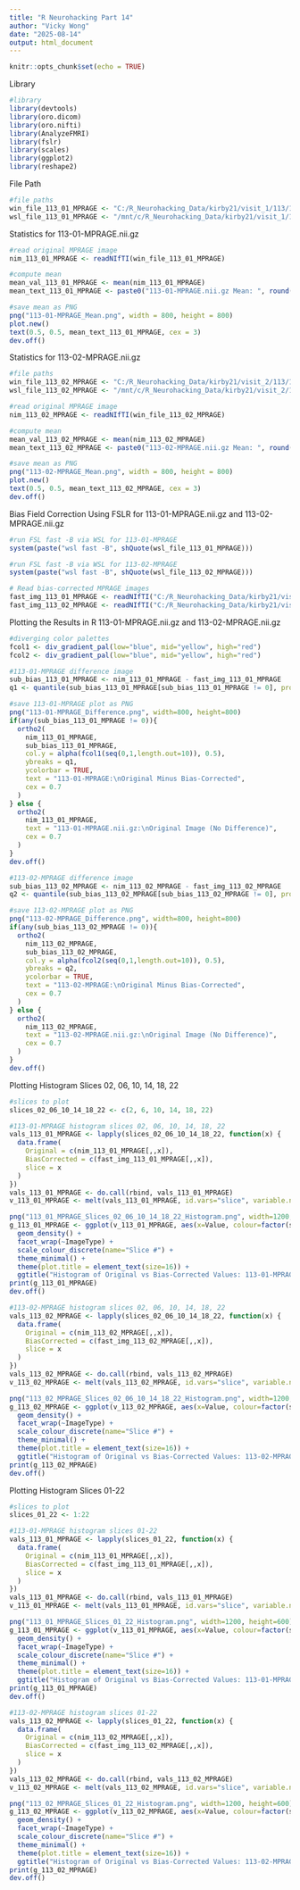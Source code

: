 ```yaml
---
title: "R Neurohacking Part 14"
author: "Vicky Wong"
date: "2025-08-14"
output: html_document
---
```


```r
knitr::opts_chunk$set(echo = TRUE)
```

Library

```r
#library
library(devtools)
library(oro.dicom)
library(oro.nifti)
library(AnalyzeFMRI)
library(fslr)
library(scales)
library(ggplot2)
library(reshape2)
```

File Path

```r
#file paths
win_file_113_01_MPRAGE <- "C:/R_Neurohacking_Data/kirby21/visit_1/113/113-01-MPRAGE.nii.gz"
wsl_file_113_01_MPRAGE <- "/mnt/c/R_Neurohacking_Data/kirby21/visit_1/113/113-01-MPRAGE.nii.gz"
```

Statistics for 113-01-MPRAGE.nii.gz

```r
#read original MPRAGE image
nim_113_01_MPRAGE <- readNIfTI(win_file_113_01_MPRAGE)

#compute mean
mean_val_113_01_MPRAGE <- mean(nim_113_01_MPRAGE)
mean_text_113_01_MPRAGE <- paste0("113-01-MPRAGE.nii.gz Mean: ", round(mean_val_113_01_MPRAGE, 2))

#save mean as PNG
png("113-01-MPRAGE_Mean.png", width = 800, height = 800)
plot.new()
text(0.5, 0.5, mean_text_113_01_MPRAGE, cex = 3)
dev.off()
```

Statistics for 113-02-MPRAGE.nii.gz

```r
#file paths
win_file_113_02_MPRAGE <- "C:/R_Neurohacking_Data/kirby21/visit_2/113/113-02-MPRAGE.nii.gz"
wsl_file_113_02_MPRAGE <- "/mnt/c/R_Neurohacking_Data/kirby21/visit_2/113/113-02-MPRAGE.nii.gz"

#read original MPRAGE image
nim_113_02_MPRAGE <- readNIfTI(win_file_113_02_MPRAGE)

#compute mean
mean_val_113_02_MPRAGE <- mean(nim_113_02_MPRAGE)
mean_text_113_02_MPRAGE <- paste0("113-02-MPRAGE.nii.gz Mean: ", round(mean_val_113_02_MPRAGE, 2))

#save mean as PNG
png("113-02-MPRAGE_Mean.png", width = 800, height = 800)
plot.new()
text(0.5, 0.5, mean_text_113_02_MPRAGE, cex = 3)
dev.off()
```

Bias Field Correction Using FSLR for 113-01-MPRAGE.nii.gz and 113-02-MPRAGE.nii.gz

```r
#run FSL fast -B via WSL for 113-01-MPRAGE
system(paste("wsl fast -B", shQuote(wsl_file_113_01_MPRAGE)))

#run FSL fast -B via WSL for 113-02-MPRAGE
system(paste("wsl fast -B", shQuote(wsl_file_113_02_MPRAGE)))

# Read bias-corrected MPRAGE images
fast_img_113_01_MPRAGE <- readNIfTI("C:/R_Neurohacking_Data/kirby21/visit_1/113/113-01-MPRAGE.nii.gz")
fast_img_113_02_MPRAGE <- readNIfTI("C:/R_Neurohacking_Data/kirby21/visit_2/113/113-02-MPRAGE.nii.gz")
```

Plotting the Results in R 113-01-MPRAGE.nii.gz and 113-02-MPRAGE.nii.gz

```r
#diverging color palettes
fcol1 <- div_gradient_pal(low="blue", mid="yellow", high="red")
fcol2 <- div_gradient_pal(low="blue", mid="yellow", high="red")

#113-01-MPRAGE difference image
sub_bias_113_01_MPRAGE <- nim_113_01_MPRAGE - fast_img_113_01_MPRAGE
q1 <- quantile(sub_bias_113_01_MPRAGE[sub_bias_113_01_MPRAGE != 0], probs = seq(0,1,by=0.1))

#save 113-01-MPRAGE plot as PNG
png("113-01-MPRAGE_Difference.png", width=800, height=800)
if(any(sub_bias_113_01_MPRAGE != 0)){
  ortho2(
    nim_113_01_MPRAGE,
    sub_bias_113_01_MPRAGE,
    col.y = alpha(fcol1(seq(0,1,length.out=10)), 0.5),
    ybreaks = q1,
    ycolorbar = TRUE,
    text = "113-01-MPRAGE:\nOriginal Minus Bias-Corrected",
    cex = 0.7
  )
} else {
  ortho2(
    nim_113_01_MPRAGE,
    text = "113-01-MPRAGE.nii.gz:\nOriginal Image (No Difference)",
    cex = 0.7
  )
}
dev.off()

#113-02-MPRAGE difference image
sub_bias_113_02_MPRAGE <- nim_113_02_MPRAGE - fast_img_113_02_MPRAGE
q2 <- quantile(sub_bias_113_02_MPRAGE[sub_bias_113_02_MPRAGE != 0], probs = seq(0,1,by=0.1))

#save 113-02-MPRAGE plot as PNG
png("113-02-MPRAGE_Difference.png", width=800, height=800)
if(any(sub_bias_113_02_MPRAGE != 0)){
  ortho2(
    nim_113_02_MPRAGE,
    sub_bias_113_02_MPRAGE,
    col.y = alpha(fcol2(seq(0,1,length.out=10)), 0.5),
    ybreaks = q2,
    ycolorbar = TRUE,
    text = "113-02-MPRAGE:\nOriginal Minus Bias-Corrected",
    cex = 0.7
  )
} else {
  ortho2(
    nim_113_02_MPRAGE,
    text = "113-02-MPRAGE.nii.gz:\nOriginal Image (No Difference)",
    cex = 0.7
  )
}
dev.off()
```

Plotting Histogram Slices 02, 06, 10, 14, 18, 22

```r
#slices to plot
slices_02_06_10_14_18_22 <- c(2, 6, 10, 14, 18, 22)

#113-01-MPRAGE histogram slices 02, 06, 10, 14, 18, 22
vals_113_01_MPRAGE <- lapply(slices_02_06_10_14_18_22, function(x) {
  data.frame(
    Original = c(nim_113_01_MPRAGE[,,x]),
    BiasCorrected = c(fast_img_113_01_MPRAGE[,,x]),
    slice = x
  )
})
vals_113_01_MPRAGE <- do.call(rbind, vals_113_01_MPRAGE)
v_113_01_MPRAGE <- melt(vals_113_01_MPRAGE, id.vars="slice", variable.name="ImageType", value.name="Value")

png("113_01_MPRAGE_Slices_02_06_10_14_18_22_Histogram.png", width=1200, height=600)
g_113_01_MPRAGE <- ggplot(v_113_01_MPRAGE, aes(x=Value, colour=factor(slice))) +
  geom_density() +
  facet_wrap(~ImageType) +
  scale_colour_discrete(name="Slice #") +
  theme_minimal() +
  theme(plot.title = element_text(size=16)) +
  ggtitle("Histogram of Original vs Bias-Corrected Values: 113-01-MPRAGE.nii.gz (Slices 02, 06, 10, 14, 18, 22)")
print(g_113_01_MPRAGE)
dev.off()

#113-02-MPRAGE histogram slices 02, 06, 10, 14, 18, 22
vals_113_02_MPRAGE <- lapply(slices_02_06_10_14_18_22, function(x) {
  data.frame(
    Original = c(nim_113_02_MPRAGE[,,x]),
    BiasCorrected = c(fast_img_113_02_MPRAGE[,,x]),
    slice = x
  )
})
vals_113_02_MPRAGE <- do.call(rbind, vals_113_02_MPRAGE)
v_113_02_MPRAGE <- melt(vals_113_02_MPRAGE, id.vars="slice", variable.name="ImageType", value.name="Value")

png("113_02_MPRAGE_Slices_02_06_10_14_18_22_Histogram.png", width=1200, height=600)
g_113_02_MPRAGE <- ggplot(v_113_02_MPRAGE, aes(x=Value, colour=factor(slice))) +
  geom_density() +
  facet_wrap(~ImageType) +
  scale_colour_discrete(name="Slice #") +
  theme_minimal() +
  theme(plot.title = element_text(size=16)) +
  ggtitle("Histogram of Original vs Bias-Corrected Values: 113-02-MPRAGE.nii.gz (Slices 02, 06, 10, 14, 18, 22)")
print(g_113_02_MPRAGE)
dev.off()
```

Plotting Histogram Slices 01-22

```r
#slices to plot
slices_01_22 <- 1:22

#113-01-MPRAGE histogram slices 01-22
vals_113_01_MPRAGE <- lapply(slices_01_22, function(x) {
  data.frame(
    Original = c(nim_113_01_MPRAGE[,,x]),
    BiasCorrected = c(fast_img_113_01_MPRAGE[,,x]),
    slice = x
  )
})
vals_113_01_MPRAGE <- do.call(rbind, vals_113_01_MPRAGE)
v_113_01_MPRAGE <- melt(vals_113_01_MPRAGE, id.vars="slice", variable.name="ImageType", value.name="Value")

png("113_01_MPRAGE_Slices_01_22_Histogram.png", width=1200, height=600)
g_113_01_MPRAGE <- ggplot(v_113_01_MPRAGE, aes(x=Value, colour=factor(slice))) +
  geom_density() +
  facet_wrap(~ImageType) +
  scale_colour_discrete(name="Slice #") +
  theme_minimal() +
  theme(plot.title = element_text(size=16)) +
  ggtitle("Histogram of Original vs Bias-Corrected Values: 113-01-MPRAGE.nii.gz (Slices 01-22)")
print(g_113_01_MPRAGE)
dev.off()

#113-02-MPRAGE histogram slices 01-22
vals_113_02_MPRAGE <- lapply(slices_01_22, function(x) {
  data.frame(
    Original = c(nim_113_02_MPRAGE[,,x]),
    BiasCorrected = c(fast_img_113_02_MPRAGE[,,x]),
    slice = x
  )
})
vals_113_02_MPRAGE <- do.call(rbind, vals_113_02_MPRAGE)
v_113_02_MPRAGE <- melt(vals_113_02_MPRAGE, id.vars="slice", variable.name="ImageType", value.name="Value")

png("113_02_MPRAGE_Slices_01_22_Histogram.png", width=1200, height=600)
g_113_02_MPRAGE <- ggplot(v_113_02_MPRAGE, aes(x=Value, colour=factor(slice))) +
  geom_density() +
  facet_wrap(~ImageType) +
  scale_colour_discrete(name="Slice #") +
  theme_minimal() +
  theme(plot.title = element_text(size=16)) +
  ggtitle("Histogram of Original vs Bias-Corrected Values: 113-02-MPRAGE.nii.gz (Slices 01-22)")
print(g_113_02_MPRAGE)
dev.off()
```